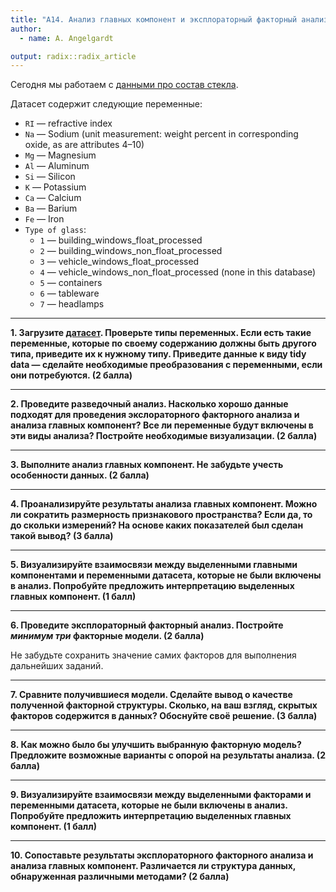 ```yaml
---
title: "A14. Анализ главных компонент и эксплораторный факторный анализ"
author:
  - name: A. Angelgardt

output: radix::radix_article
---
```


Сегодня мы работаем с [данными про состав стекла](https://www.kaggle.com/uciml/glass).

Датасет содержит следующие переменные:

* `RI` --- refractive index
* `Na` --- Sodium (unit measurement: weight percent in corresponding oxide, as are attributes 4--10)
* `Mg` --- Magnesium
* `Al` --- Aluminum
* `Si` --- Silicon
* `K` --- Potassium
* `Ca` --- Calcium
* `Ba` --- Barium
* `Fe` --- Iron
* `Type of glass`:
  - `1` --- building_windows_float_processed 
  - `2` --- building_windows_non_float_processed 
  - `3` --- vehicle_windows_float_processed 
  - `4` --- vehicle_windows_non_float_processed (none in this database) 
  - `5` --- containers 
  - `6` --- tableware 
  - `7` --- headlamps

***

**1. Загрузите [датасет](https://raw.githubusercontent.com/angelgardt/hseuxlab-wlm2021/master/data/glass.csv). Проверьте типы переменных. Если есть такие переменные, которые по своему содержанию должны быть другого типа, приведите их к нужному типу. Приведите данные к виду tidy data --- cделайте необходимые преобразования с переменными, если они потребуются. (2 балла)**

***

**2. Проведите разведочный анализ. Насколько хорошо данные подходят для проведения экслораторного факторного анализа и анализа главных компонент? Все ли переменные будут включены в эти виды анализа? Постройте необходимые визуализации. (2 балла)**

***

**3. Выполните анализ главных компонент. Не забудьте учесть особенности данных. (2 балла)**

***

**4. Проанализируйте результаты анализа главных компонент. Можно ли сократить размерность признакового пространства? Если да, то до скольки измерений? На основе каких показателей был сделан такой вывод? (3 балла)**

***

**5. Визуализируйте взаимосвязи между выделенными главными компонентами и переменными датасета, которые не были включены в анализ. Попробуйте предложить интерпретацию выделенных главных компонент. (1 балл)**

***

**6. Проведите эксплораторный факторный анализ. Постройте _минимум три_ факторные модели. (2 балла)**

Не забудьте сохранить значение самих факторов для выполнения дальнейших заданий.

***

**7. Сравните получившиеся модели. Сделайте вывод о качестве полученной факторной структуры. Сколько, на ваш взгляд, скрытых факторов содержится в данных? Обоснуйте своё решение. (3 балла)**

***

**8. Как можно было бы улучшить выбранную факторную модель? Предложите возможные варианты с опорой на результаты анализа. (2 балла)**

***

**9. Визуализируйте взаимосвязи между выделенными факторами и переменными датасета, которые не были включены в анализ. Попробуйте предложить интерпретацию выделенных главных компонент. (1 балл)**

***

**10. Сопоставьте результаты эксплораторного факторного анализа и анализа главных компонент. Различается ли структура данных, обнаруженная различными методами? (2 балла)**
